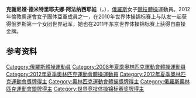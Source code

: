 {{noteTA
|T=zh-cn:克谢尼娅·阿法纳西耶娃; zh-hk:珊妮亞·阿法納西耶娃; zh-tw:克塞妮亞·阿法納西耶娃
|1=zh-cn:克谢尼娅·阿法纳西耶娃; zh-hk:珊妮亞·阿法納西耶娃; zh-tw:克塞妮亞·阿法納西耶娃
|2=zh-cn:阿法纳西耶娃; zh-hk:阿法納西耶娃; zh-tw:阿法納西耶娃
}}
{{Infobox Gymnast
|gymnastname= 克謝尼娅·阿法纳西耶娃
|image= 2015 European Artistic Gymnastics Championships - Floor - Medalists 08.jpg
|imagesize= 
|caption= 
|fullname= Ksenia Dmitrievna Afanasyeva 
|nickname=
|country= {{RUS}}
|formercountry=
|birthdate= {{birth date and age|1991|9|13}}
|birthplace= {{RUS}}[[圖拉_(圖拉州)|圖拉]]
|hometown= 
|deathdate= 
|deathplace=
|height= 
|discipline= 女子[[競技體操|競技體操]]
|natlteam= 
|club= 
|gym=
|collegeteam=
|headcoach= Marina Nazarova
|assistcoach= 
|formercoach= Sergey Gaiderov
|choreographer= Olga Burova
|music= 
|eponymousskills=
|retired=
|medaltemplates= <!-- see [[Template:MedalRelatedTemplates|Template:MedalRelatedTemplates]] -->
{{MedalCountry |  {{RUS}} }}
{{MedalCompetition|[[奧林匹克運動會|奧林匹克運動會]]}}
{{MedalSilver|[[2012年夏季奥林匹克运动会|2012年伦敦]]|[[2012年夏季奧林匹克運動會體操女子團體比賽|團體]]}}
{{MedalCompetition|[[世界體操錦標賽|世界錦標賽]]}}
{{MedalGold|[[2010年世界體操錦標賽|2010年鹿特丹]]|團體}}
{{MedalGold|[[2011年世界體操錦標賽|2011年東京]]|自由體操}}
{{MedalSilver|[[2011年世界體操錦標賽|2011年東京]]|團體}}
{{MedalSilver|[[2015年世界競技體操錦標賽|2015年格拉斯哥]]|自由體操}}
{{MedalCompetition|歐洲錦標賽}}
{{MedalGold|2013年莫斯科|自由體操}}
{{MedalGold|2015年蒙彼利埃|自由體操}}
{{MedalSilver|2008年克莱蒙费朗|團體}}
{{MedalSilver|2009年米蘭|個人全能}}
{{MedalBronze|2015年蒙彼利埃|跳馬}}
{{MedalCompetition|泛太平洋錦標賽}}
{{MedalBronze|2010年墨爾本|個人全能}}
{{MedalBronze|2010年墨爾本|高低杠}}
}}

'''克謝尼娅·德米特里耶夫娜·阿法纳西耶娃'''（{{lang-ru|Ксения Дмитриевна Афанасьева|Ksenia Dmitriyevna Afanasyeva}}，{{bd|1991年|9月13日|||catIdx=Afanasyeva, Ksenia}}），[[俄羅斯|俄羅斯]]女子[[競技體操|競技體操]]運動員。2012年倫敦奧運會女子團体亞軍成員之一，在2010年世界体操锦标赛上与队友一起获得俄罗斯第一个女团世界冠军，她也在2011年东京世界体操锦标赛上获得自由操金牌。

== 参考资料 ==
{{reflist}}

{{Authority control}}
{{DEFAULTSORT:Afanasyeva, Ksenia}}
[[Category:俄羅斯體操運動員|Category:俄羅斯體操運動員]]
[[Category:2008年夏季奧林匹克運動會體操運動員|Category:2008年夏季奧林匹克運動會體操運動員]]
[[Category:2012年夏季奧林匹克運動會體操運動員|Category:2012年夏季奧林匹克運動會體操運動員]]
[[Category:2012年夏季奧林匹克運動會獎牌得主|Category:2012年夏季奧林匹克運動會獎牌得主]]
[[Category:奧林匹克運動會體操獎牌得主|Category:奧林匹克運動會體操獎牌得主]]
[[Category:俄羅斯奧林匹克運動會銀牌得主|Category:俄羅斯奧林匹克運動會銀牌得主]]
[[Category:世界竞技体操锦标赛奖牌得主|Category:世界竞技体操锦标赛奖牌得主]]